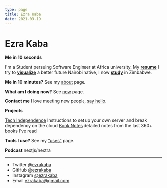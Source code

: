 ```yaml
---
type: page
title: Ezra Kaba
date: 2021-03-19
---
```


# Ezra Kaba

**Me in 10 seconds**

I'm a Student persuing Software Engineer at Africa university.
My [**resume**](https://notion.so/)
I try to [**visualize**](https://google.com/) a better future
Nairobi native, I now [**study**](https://google.com/) in Zimbabwe.

**Me in 10 minutes?**
See my [about](https://www.notion.so/About-9355ca02c8b64396aed65cd03749183b?pvs=21) page.

**What am I doing now?**
See [now](https://www.notion.so/Now-db7c269b9a4a4c9dbaaf9c75f8c5edc3?pvs=21) page.

**Contact me**
I love meeting new people, [say hello](https://www.notion.so/resume-ba0cee2a8efb41eb81708af8367cced3?pvs=21).

**Projects**

[Tech Independence](https://www.notion.so/Tech-Independence-ce15323a79d14f03b6b7c25aa893411e?pvs=21) Instructions to set up your own server and break dependency on the cloud
[Book Notes](https://www.notion.so/8d60245d6b1d41c1a811a5acf8a9a2f2?pvs=21) detailed notes from the last 360+ books I’ve read

**Tools I use?**
See my [“uses”](https://www.notion.so/Tools-442a89dbaf764fa2b20efc4315b558d4?pvs=21) page.

**Podcast**
nextjs/nextra

---

- Twitter [@ezrakaba](https://twitter.com/ezrakaba)
- GitHub [@ezrakaba](https://github.com/ezrakaba)
- Instagram [@ezrakaba](https://instagram.com/ezrakaba)
- Email ezrakaba@gmail.com
